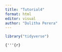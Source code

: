 ```yaml
---
title: "Tutorial4"
format: html
editor: visual
author: "Dulitha Perera"
---
```


```r
library("tidyverse")

```

```{'''{r}
```
